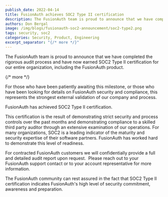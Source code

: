 ```yaml
---
publish_date: 2022-04-14 
title: FusionAuth achieves SOC2 Type II certification
description: The FusionAuth team is proud to announce that we have completed the rigorous audit process and have now earned SOC2 Type II certification for our entire organization, including the FusionAuth product.
authors: Don Bergal
image: /img/blogs/fusionauth-soc2-announcement/soc2-type2.png
tags: security, soc2
categories: Security, Product, Engineering
excerpt_separator: "{/* more */}"
---
```


The FusionAuth team is proud to announce that we have completed the rigorous audit process and have now earned SOC2 Type II certification for our entire organization, including the FusionAuth product.

{/* more */}

For those who have been patiently awaiting this milestone, or those who have been looking for details on FusionAuth security and compliance, this represents the strongest external validation of our company and process. 

<Aside type="note" nodark="true">
FusionAuth has achieved SOC2 Type II certification.
</Aside>

This certification is the result of demonstrating strict security and process controls over the past months and demonstrating compliance to a skilled third party auditor through an extensive examination of our operations. For many organizations, SOC2 is a leading indicator of the maturity and security expertise of their software partners. FusionAuth has worked hard to demonstrate this level of readiness. 

For contracted FusionAuth customers we will confidentially provide a full and detailed audit report upon request.  Please reach out to your FusionAuth support contact or to your account representative for more information. 

The FusionAuth community can rest assured in the fact that SOC2 Type II certification indicates FusionAuth's high level of security commitment, awareness and preparation.

